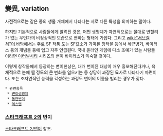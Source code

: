 == 變異, variation ==
사전적으로는 같은 종의 생물 개체에서 나타나는 서로 다른 특성을 의미하는 말이다.

하지만 기본적으로 사람들에게 알려진 것은, 어떤 생명체가 자연적으로는 절대로 변할리가 없는 무언가의 비정상적인 모습으로 변하는 형태에 가깝다. 그리고 [[wiki:"서브컬쳐"이 바닥]]에서는 주로 SF 작품 도는 SF요소가 가미된 창작물 등에서 세균병기, 바이러스 등의 개념을 등에 업고 자주 언급된다. 국내 온라인 게임에 다소 조예가 있는 사람들이라면 [[이터널시티]] 시리즈의 변이 바이러스가 익숙할 것이다.

이렇게 창작물에서 등장하는 변이현상은, 대개 변이된 대상이 매우 흉포해진다거나, 육체적으로 눈에 띌 정도의 큰 변화를 일으키는 등 상당히 과장된 묘사로 나타나기 마련이다. 또는 초자연적인 능력을 각성하는 과정도 변이의 이름을 빌리는 경우가 잦다.

 * 관련항목
  * [[변이생명체]]
  * [[돌연변이]]
  * [[엑스맨]]

=== [[스타크래프트 2]]의 변이 ===
[[스타크래프트 2/변이]] 참조.
